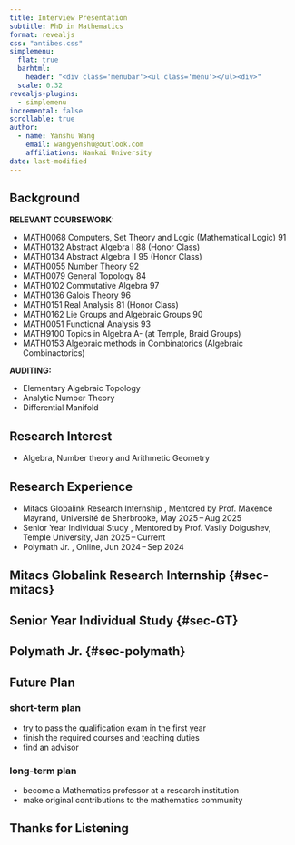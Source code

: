 ```yaml
---
title: Interview Presentation
subtitle: PhD in Mathematics
format: revealjs
css: "antibes.css"
simplemenu:
  flat: true
  barhtml:
    header: "<div class='menubar'><ul class='menu'></ul><div>"
  scale: 0.32
revealjs-plugins:
  - simplemenu
incremental: false
scrollable: true
author:
  - name: Yanshu Wang
    email: wangyenshu@outlook.com
    affiliations: Nankai University
date: last-modified
---
```


## Background {data-name="Background"}

**RELEVANT COURSEWORK:**

- MATH0068 Computers, Set Theory and Logic (Mathematical Logic) 91
- MATH0132 Abstract Algebra I 88 (Honor Class)
- MATH0134 Abstract Algebra II 95 (Honor Class)
- MATH0055 Number Theory 92
- MATH0079 General Topology 84 
- MATH0102 Commutative Algebra 97
- MATH0136 Galois Theory 96 
- MATH0151 Real Analysis 81 (Honor Class)
- MATH0162 Lie Groups and Algebraic Groups 90 
- MATH0051 Functional Analysis 93 
- MATH9100 Topics in Algebra A- (at Temple, Braid Groups) 
- MATH0153 Algebraic methods in Combinatorics (Algebraic Combinactorics)

**AUDITING:**

- Elementary Algebraic Topology
- Analytic Number Theory
- Differential Manifold

## Research Interest {data-name="Research Interest"}

- Algebra, Number theory and Arithmetic Geometry

## Research Experience {data-name="Research Experience"}

- Mitacs Globalink Research Internship [[]{.button}](#sec-mitacs), Mentored by Prof. Maxence Mayrand, Université de Sherbrooke, May 2025 – Aug 2025
- Senior Year Individual Study [[]{.button}](#sec-GT), Mentored by Prof. Vasily Dolgushev, Temple University, Jan 2025 – Current
- Polymath Jr. [[]{.button}](#sec-polymath), Online, Jun 2024 – Sep 2024

## Mitacs Globalink Research Internship {#sec-mitacs} {data-name="Research Experience"}


## Senior Year Individual Study {#sec-GT} {data-name="Research Experience"}


## Polymath Jr. {#sec-polymath} {data-name="Research Experience"}


## Future Plan {data-name="Future Plan"}

### short-term plan

- try to pass the qualification exam in the first year
- finish the required courses and teaching duties
- find an advisor

### long-term plan

- become a Mathematics professor at a research institution
- make original contributions to the mathematics community

## Thanks for Listening {.center}
